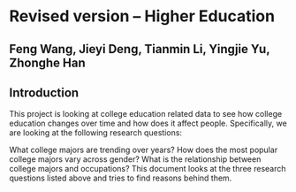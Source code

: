 # Revised version -- Higher Education
## Feng Wang, Jieyi Deng, Tianmin Li, Yingjie Yu, Zhonghe Han

## Introduction
This project is looking at college education related data to see how college education changes over time and how does it affect people. Specifically, we are looking at the following research questions:

What college majors are trending over years?
How does the most popular college majors vary across gender?
What is the relationship between college majors and occupations? This document looks at the three research questions listed above and tries to find reasons behind them.

